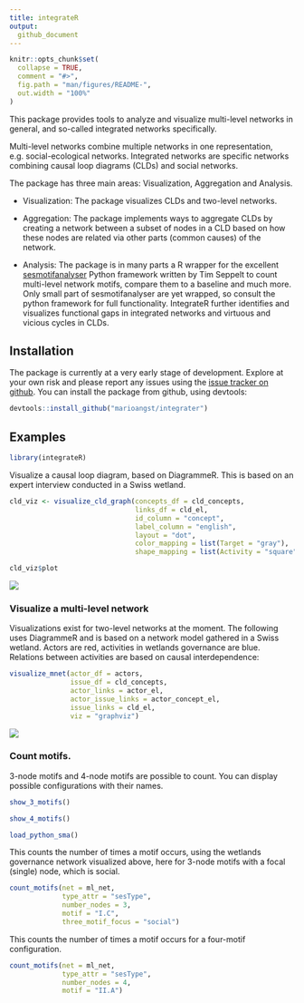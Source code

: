 ```yaml
---
title: integrateR
output: 
  github_document
---
```


<!-- README.md is generated from README.Rmd. Please edit that file -->

```r
knitr::opts_chunk$set(
  collapse = TRUE,
  comment = "#>",
  fig.path = "man/figures/README-",
  out.width = "100%"
)
```

<!-- Thanks for this: https://r-pkgs.org/ -->

<!-- Must make a hex sticker at some point: https://cran.r-project.org/web/packages/hexSticker/readme/README.html -->

<!-- For packages that depend on python stuff, useful updates here: -->
<!-- https://blog.rstudio.com/2019/12/20/reticulate-1-14/ -->

<!-- "To that end, we’ve made the following changes. If the user has not explicitly instructed reticulate to use a pre-existing Python environment, then: -->
<!-- 1) reticulate will prompt the user to download and install Miniconda; -->
<!-- 2) reticulate will prepare a default r-reticulate Conda environment, using (currently) Python 3.6 and NumPy; -->
<!-- 3) When Python is initialized, reticulate will query any loaded R packages for their Python dependencies, and install those dependencies into the aforementioned r-reticulate Conda environment." -->

<!-- badges: start -->
<!-- badges: end -->

This package provides tools to analyze and visualize multi-level networks in general, and so-called integrated networks specifically.

Multi-level networks combine multiple networks in one representation, e.g. social-ecological networks.
Integrated networks are specific networks combining causal loop diagrams (CLDs) and social networks.

The package has three main areas: Visualization, Aggregation and Analysis.

  - Visualization: The package visualizes CLDs and two-level networks.
  
  - Aggregation: The package implements ways to aggregate CLDs by creating a network between a subset of nodes in a CLD based on how these nodes are related via other parts (common causes) of the network.
  
  - Analysis: The package is in many parts a R wrapper for the excellent [sesmotifanalyser](https://gitlab.com/t.seppelt/sesmotifanalyser) Python framework written by Tim Seppelt to count multi-level network motifs, compare them to a baseline and much more. Only small part of sesmotifanalyser are yet wrapped, so consult the python framework for full functionality.
  IntegrateR further identifies and visualizes functional gaps in integrated networks and virtuous and vicious cycles in CLDs.


## Installation

The package is currently at a very early stage of development. Explore at your own risk and please report any issues using the [issue tracker on github](https://github.com/marioangst/integrateR/issues). You can install the package from github, using devtools:

```r
devtools::install_github("marioangst/integrater")
```


## Examples


```r
library(integrateR)
```

Visualize a causal loop diagram, based on DiagrammeR. This is based on an expert interview conducted in a Swiss wetland.

```r
cld_viz <- visualize_cld_graph(concepts_df = cld_concepts, 
                               links_df = cld_el, 
                               id_column = "concept", 
                               label_column = "english",
                               layout = "dot",
                               color_mapping = list(Target = "gray"), 
                               shape_mapping = list(Activity = "square"))

cld_viz$plot
```

<img src="man/figures/cld_example.svg">

### Visualize a multi-level network

Visualizations exist for two-level networks at the moment. The following uses DiagrammeR and is based on a network model gathered in a Swiss wetland. Actors are red, activities in wetlands governance are blue. Relations between activities are based on causal interdependence:

```r
visualize_mnet(actor_df = actors,
               issue_df = cld_concepts,
               actor_links = actor_el, 
               actor_issue_links = actor_concept_el,
               issue_links = cld_el,
               viz = "graphviz")
```

<img src="man/figures/mlnet_graphviz_example.svg">

### Count motifs. 
3-node motifs and 4-node motifs are possible to count. You can display possible configurations with their names.

```r
show_3_motifs()
```

```r
show_4_motifs()
```

```r
load_python_sma()
```

This counts the number of times a motif occurs, using the wetlands governance network visualized above, here for 3-node motifs with a focal (single) node, which is social.

```r
count_motifs(net = ml_net,
             type_attr = "sesType",
             number_nodes = 3,
             motif = "I.C",
             three_motif_focus = "social")
```

This counts the number of times a motif occurs for a four-motif configuration.

```r
count_motifs(net = ml_net,
             type_attr = "sesType",
             number_nodes = 4,
             motif = "II.A")
```



